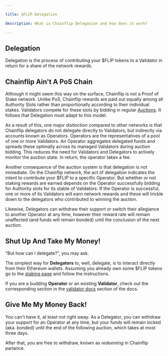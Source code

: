 ```yaml
---

title: $FLIP Delegation

description: What is Chainflip Delegation and how does it work?

---
```


## Delegation

Delegation is the process of contributing your $FLIP tokens to a Validator in return for a share of the network rewards.

## Chainflip Ain't A PoS Chain

Although it might seem this way on the surface, Chainflip is not a Proof of Stake network. Unlike PoS, Chainflip rewards are paid out equally among all Authority Slots rather than proportionally according to their individual stakes. Validators compete for these slots by bidding in regular [Auctions](/validators/validator-auctions-bonds-and-rewards). It follows that Delegation must adapt to this model.

As a result of this, one major distinction compared to other networks is that Chainflip delegators do not delegate directly to Validators, but indirectly via accounts known as Operators. Operators are the representatives of a pool of one or more Validators. An Operator aggregates delegated funds and spreads these optimally across its managed Validators during auction bidding. This reduces the need for Validators and Delegators to actively monitor the auction state. In return, the operator takes a fee.

Another consequence of the auction system is that delegation is not immediate. On the Chainflip network, the act of delegation indicates the intent to contribute your $FLIP to a specific Operator. But whether or not staking rewards are earned depends on the Operator successfully bidding for Authority slots for its stable of Validators. If the Operator is successful, one or more of its Validators will earn network rewards and these will trickle down to the delegators who contributed to winning the auction.

Likewise, Delegators can withdraw their support or switch their allegiance to another Operator at any time, however their reward rate will remain unaffected (and funds will remain bonded) until the conclusion of the next auction.

## Shut Up And Take My Money!

"But how can I delegate?", you may ask.

The simplest way for **Delegators** to, well, delegate, is to interact directly from their Ethereum wallets. Assuming you already own some $FLIP tokens go to the [staking page](TODO) and follow the instructions.

If you are a budding **Operator** or an existing **Validator**, check out the corresponding section in the [validator docs](/validators/delegation) section of the docs.

## Give Me My Money Back!

You can't have it, at least not right away. As a Delegator, you can withdraw your support for an Operator at any time, but your funds will remain locked (aka. bonded) until the end of the following auction, which takes at most three days.

After that, you are free to withdraw, known as *redeeming* in Chainflip parlance.
